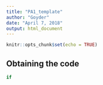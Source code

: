 ```yaml
---
title: "PA1_template"
author: "Goyder"
date: "April 7, 2018"
output: html_document
---
```


```r
knitr::opts_chunk$set(echo = TRUE)
```

## Obtaining the code

```r
if 

```